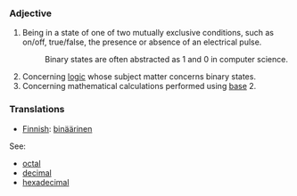 ===Adjective===

#Being in a state of one of two mutually exclusive conditions, such as on/off, true/false, the presence or absence of an electrical pulse.
#:Binary states are often abstracted as 1 and 0 in computer science.
#Concerning [[logic]] whose subject matter concerns binary states.
#Concerning mathematical calculations performed using [[base]] 2.

===Translations===

*[[Finnish]]: [[binäärinen]]

See:
*[[octal]]
*[[decimal]]
*[[hexadecimal]]